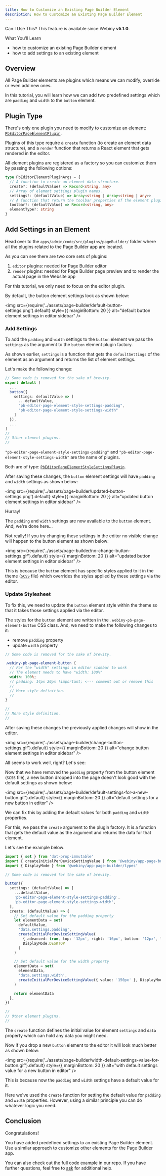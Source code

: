 ```yaml
---
title: How to Customize an Existing Page Builder Element
description: How to Customize an Existing Page Builder Element
---
```



<!-- Include this when needed (e.g. when explaining a feature that was introduced in a specific Webiny version) -->

<Alert type="info">

Can I Use This?
This feature is available since Webiny **v5.1.0**.

</Alert>

<!-- Always include this section on top of the page. -->

<Alert type="success">

What You’ll Learn

- how to customize an existing Page Builder element
- how to add settings to an existing element

</Alert>

## Overview

All Page Builder elements are plugins which means we can modify, override or even add new ones.

<!-- TODO: Add an info section about What are plugins? And how we use them in Webiny? -->

In this tutorial, you will learn how we can add two predefined settings which are `padding` and `width` to the `button` element.

## Plugin Type

There's only one plugin you need to modify to customize an element: [`PbEditorPageElementPlugin`](/docs/references/page-builder/plugins#pb-editor-page-element).

Plugins of this type require a `create` function (to create an element data structure), and a `render` function that returns a React element that gets rendered in the editor.

All element plugins are registered as a factory so you can customize them by passing the following options:

```ts @webiny/app-page-builder/types
type PbEditorElementPluginArgs = {
  // A function to create an element data structure.
  create?: (defaultValue) => Record<string, any>
  // Array of element settings plugin names.
  settings?: (defaultValue) => Array<string | Array<string | any>>
  // A function that return the toolbar properties of the element plugin.
  toolbar?: (defaultValue) => Record<string, any>
  elementType?: string
}
```

## Add Settings in an Element

Head over to the `apps/admin/code/src/plugins/pageBuilder/` folder where all the plugins related to the Page Builder app are located.

As you can see there are two core sets of plugins:

1. `editor` plugins: needed for Page Builder editor
2. `render` plugins: needed for Page Builder page preview and to render the actual page in the Website app

For this tutorial, we only need to focus on the editor plugin.

By default, the button element settings look as shown below:

<!-- vale off -->

<img
  src={require('../assets/page-builder/default-button-settings.png').default}
  style={{ marginBottom: 20 }}
  alt="default button element settings in editor sidebar"
/>

<!-- vale on -->

### Add Settings

To add the `padding` and `width` settings to the `button` element we pass the `settings` as the argument to the `button` element plugin factory.

<Alert type="info">

As shown earlier, `settings` is a function that gets the `defaultSettings` of the element as an argument and returns the list of element settings.

</Alert>

Let's make the following change:

```ts apps/admin/code/src/plugins/pageBuilder/editorPlugins.ts
// Some code is removed for the sake of brevity.
export default [
  ...
  button({
    settings: defaultValue => [
      ...defaultValue,
      "pb-editor-page-element-style-settings-padding",
      "pb-editor-page-element-style-settings-width"
    ]
  }),
  ...
]
//
// Other element plugins.
//
```

`"pb-editor-page-element-style-settings-padding"` and `"pb-editor-page-element-style-settings-width"`
are the name of plugins.

Both are of type: [`PbEditorPageElementStyleSettingsPlugin`](/docs/references/page-builder/plugins#pb-editor-page-element-style-settings).

After saving these changes, the `button` element settings will have `padding` and `width` settings as shown below:

<!-- vale off -->

<img
  src={require('../assets/page-builder/updated-button-settings.png').default}
  style={{ marginBottom: 20 }}
  alt="updated button element settings in editor sidebar"
/>

<!-- vale on -->

Hurray!

The `padding` and `width` settings are now available to the `button` element. And, we're done here...

Not really! If you try changing these settings in the editor no visible change will happen to the button element as shown below:

<!-- vale off -->

<img
  src={require('../assets/page-builder/no-change-button-settings.gif').default}
  style={{ marginBottom: 20 }}
  alt="updated button element settings in editor sidebar"
/>

<!-- vale on -->

This is because the `button` element has specific styles applied to it in the theme ([`SCSS`](https://github.com/webiny/webiny-js/blob/next/apps/theme/pageBuilder/styles/elements/button.scss#L50) file)
which overrides the styles applied by these settings via the editor.

### Update Stylesheet

To fix this, we need to update the `button` element style within the theme
so that it takes those settings applied via the editor.

<!-- TODO: Add link to the theme article. -->

The styles for the `button` element are written in the `.webiny-pb-page-element-button` CSS class.
And, we need to make the following changes to it:

- remove `padding` property
- update `width` property

```scss apps/theme/pageBuilder/styles/elements/button.scss
// Some code is removed for the sake of brevity.

.webiny-pb-page-element-button {
  // For the "width" settings in editor sidebar to work
  // The element needs to have "width: 100%"
  width: 100%;
  // padding: 14px 20px !important; <--- comment out or remove this
  //
  // More style definition.
  //
}

//
// More style definition.
//
```

After saving these changes the previously applied changes will show in the editor.

<!-- vale off -->

<img
  src={require('../assets/page-builder/change-button-settings.gif').default}
  style={{ marginBottom: 20 }}
  alt="change button element settings in editor sidebar"
/>

<!-- vale on -->

All seems to work well, right? Let's see:

Now that we have removed the `padding` property from the button element (`SCSS` file),
a new button dropped into the page doesn't look good with the default settings as shown below:

<!-- vale off -->

<img
  src={require('../assets/page-builder/default-settings-for-a-new-button.gif').default}
  style={{ marginBottom: 20 }}
  alt="default settings for a new button in editor"
/>

<!-- vale on -->

We can fix this by adding the default values for both `padding` and `width` properties.

For this, we pass the `create` argument to the plugin factory.
It is a function that gets the default value as the argument and returns the data for that element.

Let's see the example below:

```ts {13-32} apps/admin/code/src/plugins/pageBuilder/editorPlugins.ts
import { set } from 'dot-prop-immutable'
import { createInitialPerDeviceSettingValue } from '@webiny/app-page-builder/editor/plugins/elementSettings/elementSettingsUtils'
import { DisplayMode } from '@webiny/app-page-builder/types'

// Some code is removed for the sake of brevity.

button({
  settings: (defaultValue) => [
    ...defaultValue,
    'pb-editor-page-element-style-settings-padding',
    'pb-editor-page-element-style-settings-width',
  ],
  create: (defaultValue) => {
    // Set default value for the padding property
    let elementData = set(
      defaultValue,
      'data.settings.padding',
      createInitialPerDeviceSettingValue(
        { advanced: true, top: '12px', right: '16px', bottom: '12px', left: '16px' },
        DisplayMode.DESKTOP
      )
    )

    // Set default value for the width property
    elementData = set(
      elementData,
      'data.settings.width',
      createInitialPerDeviceSettingValue({ value: '150px' }, DisplayMode.DESKTOP)
    )

    return elementData
  },
})

//
// Other element plugins.
//
```

<Alert type="info">

The `create` function defines the initial value for element `settings` and `data` property which can hold any data you might need.

</Alert>

Now if you drop a new `button` element to the editor it will look much better as shown below:

<!-- vale off -->

<img
  src={require('../assets/page-builder/width-default-settings-value-for-button.gif').default}
  style={{ marginBottom: 20 }}
  alt="with default settings value for a new button in editor"
/>

<!-- vale on -->

This is because now the `padding` and `width` settings have a default value for it.

Here we've used the `create` function for setting the default value for `padding` and `width` properties.
However, using a similar principle you can do whatever logic you need.

## Conclusion

Congratulations!

You have added predefined settings to an existing Page Builder element.
Use a similar approach to customize other elements for the Page Builder app.

You can also check out the full code example in our repo. If you have further questions, feel free to [ask](https://www.webiny.com/slack/) for additional help.
